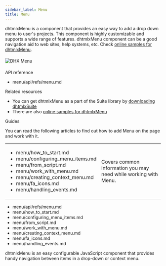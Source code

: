 ```yaml
---
sidebar_label: Menu
title: Menu
---          
```


dhtmlxMenu is a component that provides an easy way to add a drop down menu to user's projects. This component is highly customizable and supports a wide range of features. dhtmlxMenu component can be a good navigation aid to web sites, help systems, etc. Check [online samples for dhtmlxMenu](https://docs.dhtmlx.com/suite/samples/menu/). 

<img style="margin: 20px auto; display: block;" src="menu/menu_front.png" alt="DHX Menu" />

<div class="h2">API reference</div>

- menu/api/refs/menu.md

<div class="h2">Related resources</div>

- You can get dhtmlxMenu as a part of the Suite library by [downloading dhtmlxSuite](https://dhtmlx.com/docs/products/dhtmlxSuite/download.shtml)          
- There are also [online samples for dhtmlxMenu](https://docs.dhtmlx.com/suite/samples/menu/)  

<div class="h2">Guides</div>

You can read the following articles to find out how to add Menu on the page and work with it.

<table class='guide-table'>
    <tbody>
	<tr>
		<td id="data" class='topics'>		    
		    <ul id="data_sublist">                    
                <li>menu/how_to_start.md</li>
            	<li>menu/configuring_menu_items.md</li>                
                <li>menu/from_script.md</li>                        
           		<li>menu/work_with_menu.md</li>	
                <li>menu/creating_context_menu.md</li>
                <li>menu/fa_icons.md</li>                 
                <li>menu/handling_events.md</li>              
            </ul>
        </td>
        <td class='topic_description'>Covers common information you may need while working with Menu.</td>
    </tr>
    </tbody>
</table>



- menu/api/refs/menu.md
- menu/how_to_start.md
- menu/configuring_menu_items.md
- menu/from_script.md
- menu/work_with_menu.md
- menu/creating_context_menu.md
- menu/fa_icons.md
- menu/handling_events.md

    

dhtmlxMenu is an easy configurable JavaScript component that provides handy navigation between items in a drop-down or context menu. 

